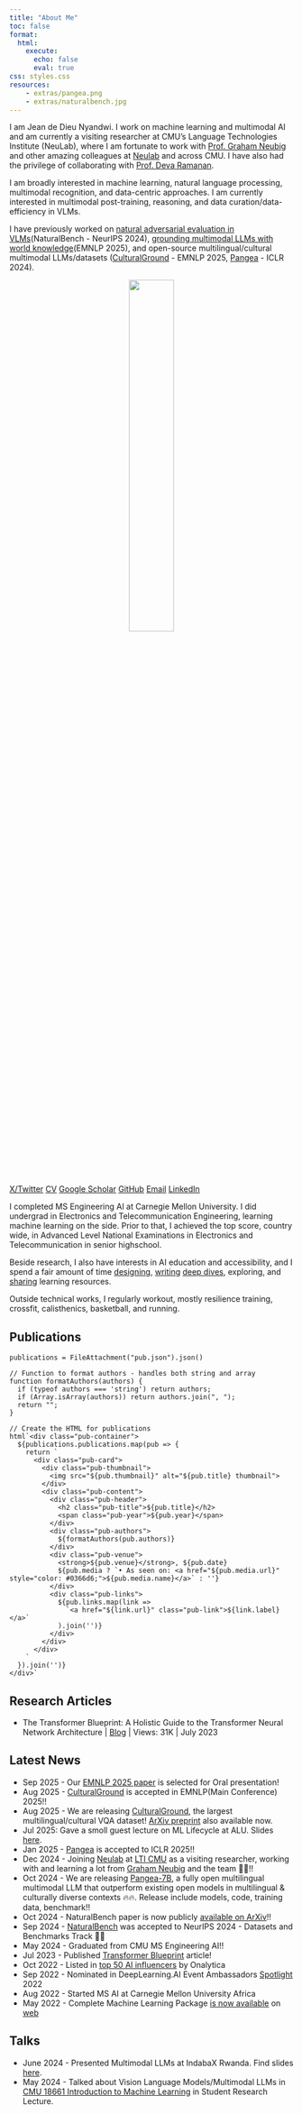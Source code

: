 ```yaml
---
title: "About Me"
toc: false
format:
  html:
    execute:
      echo: false
      eval: true
css: styles.css
resources:
    - extras/pangea.png
    - extras/naturalbench.jpg
---
```


I am Jean de Dieu Nyandwi. I work on machine learning and multimodal AI and am currently a visiting researcher at CMU’s Language Technologies Institute (NeuLab), where I am fortunate to work with [Prof. Graham Neubig](http://phontron.com/) and other amazing colleagues at [Neulab](https://www.cs.cmu.edu/~neulab/) and across CMU. I have also had the privilege of collaborating with [Prof. Deva Ramanan](https://cs.cmu.edu/~deva).

I am broadly interested in machine learning, natural language processing, multimodal recognition, and data-centric approaches. I am currently interested in multimodal post-training, reasoning, and data curation/data-efficiency in VLMs.

I have previously worked on [natural adversarial evaluation in VLMs](https://arxiv.org/abs/2410.14669)(NaturalBench - NeurIPS 2024), [grounding multimodal LLMs with world knowledge](https://arxiv.org/abs/2508.07414)(EMNLP 2025), and open-source multilingual/cultural multimodal LLMs/datasets ([CulturalGround](https://huggingface.co/datasets/neulab/CulturalGround) - EMNLP 2025, [Pangea](https://arxiv.org/abs/2410.16153) - ICLR 2024).

<center>
<img src="profilepic.jpg" style="float:middle; width: 40%; display: block;margin-left: auto; margin-right: auto;border-radius: 9px"/>
</center>
<br>

:::{.d-flex .justify-content-center .gap-2 .flex-wrap .mt-2}
[X/Twitter](https://x.com/jeande_d){.btn .btn-sm .btn-outline-secondary}
[CV](https://nyandwi.com/extras/cv.pdf){.btn .btn-sm .btn-outline-secondary}
[Google Scholar](https://scholar.google.com/citations?user=X1KlIsQAAAAJ&hl=en){.btn .btn-sm .btn-outline-secondary}
[GitHub](https://github.com/Nyandwi){.btn .btn-sm .btn-outline-secondary}
[Email](mailto:jeandedi@andrew.cmu.edu){.btn .btn-sm .btn-outline-secondary}
[LinkedIn](https://www.linkedin.com/in/nyandwi/){.btn .btn-sm .btn-outline-secondary}
:::

I completed MS Engineering AI at Carnegie Mellon University. I did undergrad in Electronics and Telecommunication Engineering, learning machine learning on the side. Prior to that, I achieved the top score, country wide, in Advanced Level National Examinations in Electronics and Telecommunication in senior highschool.

Beside research, I also have interests in AI education and accessibility, and I spend a fair amount of time [designing](https://nyandwi.com/machine_learning_complete/), [writing](https://deeprevision.github.io/) [deep dives](https://deeprevision.github.io/posts/001-transformer/), exploring, and [sharing](https://twitter.com/Jeande_d) learning resources.

Outside technical works, I regularly workout, mostly resilience training, crossfit, calisthenics, basketball, and running.

## Publications


```ojs
publications = FileAttachment("pub.json").json()

// Function to format authors - handles both string and array
function formatAuthors(authors) {
  if (typeof authors === 'string') return authors;
  if (Array.isArray(authors)) return authors.join(", ");
  return "";
}

// Create the HTML for publications
html`<div class="pub-container">
  ${publications.publications.map(pub => {
    return `
      <div class="pub-card">
        <div class="pub-thumbnail">
          <img src="${pub.thumbnail}" alt="${pub.title} thumbnail">
        </div>
        <div class="pub-content">
          <div class="pub-header">
            <h2 class="pub-title">${pub.title}</h2>
            <span class="pub-year">${pub.year}</span>
          </div>
          <div class="pub-authors">
            ${formatAuthors(pub.authors)}
          </div>
          <div class="pub-venue">
            <strong>${pub.venue}</strong>, ${pub.date}
            ${pub.media ? `• As seen on: <a href="${pub.media.url}" style="color: #0366d6;">${pub.media.name}</a>` : ''}
          </div>
          <div class="pub-links">
            ${pub.links.map(link => 
              `<a href="${link.url}" class="pub-link">${link.label}</a>`
            ).join('')}
          </div>
        </div>
      </div>
    `
  }).join('')}
</div>`
```

## Research Articles

-   The Transformer Blueprint: A Holistic Guide to the Transformer Neural Network Architecture \| [Blog](https://deeprevision.github.io/posts/001-transformer/) \| Views: 31K \| July 2023

## Latest News
* Sep 2025 - Our [EMNLP 2025 paper](https://arxiv.org/abs/2508.07414) is selected for Oral presentation!
* Aug 2025 - [CulturalGround](https://huggingface.co/datasets/neulab/CulturalGround) is accepted in EMNLP(Main Conference) 2025!!
* Aug 2025 - We are releasing [CulturalGround](https://huggingface.co/datasets/neulab/CulturalGround), the largest multilingual/cultural VQA dataset! [ArXiv preprint](https://arxiv.org/abs/2508.07414) also available now. 
* Jul 2025: Gave a smoll guest lecture on ML Lifecycle at ALU. Slides [here](https://docs.google.com/presentation/d/1b60xdBCpfq4GwJzeA5zejN8jynUlhNYKMv3r5VI2YS8/edit?usp=sharing).
* Jan 2025 - [Pangea](https://neulab.github.io/Pangea) is accepted to ICLR 2025!!
* Dec 2024 - Joining [Neulab](http://www.cs.cmu.edu/~neulab/index.html) at [LTI CMU](https://www.lti.cs.cmu.edu/) as a visiting researcher, working with and learning a lot from [Graham Neubig](https://phontron.com/) and the team 🤍🥳!!
* Oct 2024 - We are releasing [Pangea-7B](https://neulab.github.io/Pangea), a fully open multilingual multimodal LLM that outperform existing open models in multilingual & culturally diverse contexts 🔥🔥. Release include models, code, training data, benchmark!!
* Oct 2024 - NaturalBench paper is now publicly [available on ArXiv](https://arxiv.org/abs/2410.14669)!!
* Sep 2024 - [NaturalBench](http://linzhiqiu.github.io/papers/naturalbench) was accepted to NeurIPS 2024 - Datasets and Benchmarks Track 🥳🔥
* May 2024 - Graduated from CMU MS Engineering AI!!
* Jul 2023 - Published [Transformer Blueprint](https://deeprevision.github.io/posts/001-transformer/) article!
* Oct 2022 - Listed in [top 50 AI influencers](https://onalytica.com/blog/posts/whos-who-in-artificial-intelligence-top-50-influencers/) by Onalytica
* Sep 2022 - Nominated in DeepLearning.AI Event Ambassadors [Spotlight](https://www.deeplearning.ai/blog/pie-ai-ambassadors-2022/) 2022
* Aug 2022 - Started MS AI at Carnegie Mellon University Africa
* May 2022 - Complete Machine Learning Package [is now available](https://twitter.com/Jeande_d/status/1525091467324035075?s=20&t=On0KI3EyJ8Z7PDkrevNv-A) on [web](https://nyandwi.com/machine_learning_complete/)

## Talks

* June 2024 - Presented Multimodal LLMs at IndabaX Rwanda. Find slides [here](https://docs.google.com/presentation/d/1UKCfqOwFZtLynZ75aqdIBfQ328BD5X1jOE_Lt2ZROcM/edit?usp=sharing).
* May 2024 - Talked about Vision Language Models/Multimodal LLMs in [CMU 18661 Introduction to Machine Learning](https://18661.github.io/) in Student Research Lecture.
